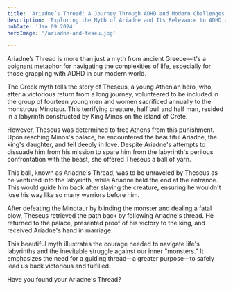 ```yaml
---
title: 'Ariadne’s Thread: A Journey Through ADHD and Modern Challenges'
description: 'Exploring the Myth of Ariadne and Its Relevance to ADHD and Navigating Life’s Complexities'
pubDate: 'Jan 09 2024'
heroImage: '/ariadne-and-teseu.jpg'

---
```


Ariadne’s Thread is more than just a myth from ancient Greece—it's a poignant metaphor for navigating the complexities of life, especially for those grappling with ADHD in our modern world.

The Greek myth tells the story of Theseus, a young Athenian hero, who, after a victorious return from a long journey, volunteered to be included in the group of fourteen young men and women sacrificed annually to the monstrous Minotaur. This terrifying creature, half bull and half man, resided in a labyrinth constructed by King Minos on the island of Crete.

However, Theseus was determined to free Athens from this punishment. Upon reaching Minos's palace, he encountered the beautiful Ariadne, the king's daughter, and fell deeply in love. Despite Ariadne's attempts to dissuade him from his mission to spare him from the labyrinth's perilous confrontation with the beast, she offered Theseus a ball of yarn.

This ball, known as Ariadne's Thread, was to be unraveled by Theseus as he ventured into the labyrinth, while Ariadne held the end at the entrance. This would guide him back after slaying the creature, ensuring he wouldn't lose his way like so many warriors before him.

After defeating the Minotaur by blinding the monster and dealing a fatal blow, Theseus retrieved the path back by following Ariadne's thread. He returned to the palace, presented proof of his victory to the king, and received Ariadne's hand in marriage.

This beautiful myth illustrates the courage needed to navigate life's labyrinths and the inevitable struggle against our inner "monsters." It emphasizes the need for a guiding thread—a greater purpose—to safely lead us back victorious and fulfilled.

Have you found your Ariadne's Thread?




